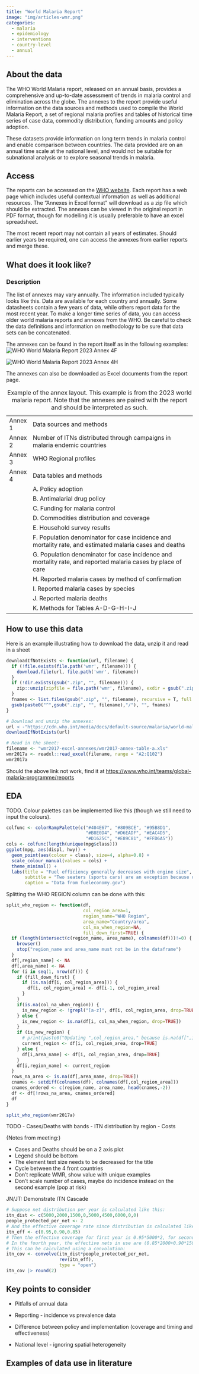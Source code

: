 ```yaml
---
title: "World Malaria Report"
image: "img/articles-wmr.png"
categories:
  - malaria
  - epidemiology
  - interventions
  - country-level
  - annual
---
```


## About the data

The WHO World Malaria report, released on an annual basis, provides a comprehensive and up-to-date assessment of trends in malaria control and elimination across the globe. The annexes to the report provide useful information on the data sources and methods used to compile the World Malaria Report, a set of regional malaria profiles and tables of historical time series of case data, commodity distribution, funding amounts and policy adoption.

These datasets provide information on long term trends in malaria control and enable comparison between countries. The data provided are on an annual time scale at the national level, and would not be suitable for subnational analysis or to explore seasonal trends in malaria.

## Access

The reports can be accessed on the [WHO website](https://www.who.int/teams/global-malaria-programme/reports). Each report has a web page which includes useful contextual information as well as additional resources. The “Annexes in Excel format” will download as a zip file which should be extracted. The annexes can be viewed in the original report in PDF format, though for modelling it is usually preferable to have an excel spreadsheet.

The most recent report may not contain all years of estimates. Should earlier years be required, one can access the annexes from earlier reports and merge these.

## What does it look like?

### Description

The list of annexes may vary annually. The information included typically looks like this. Data are available for each country and annually. Some datasheets contain a few years of data, while others report data for the most recent year. To make a longer time series of data, you can access older world malaria reports and annexes from the WHO. Be careful to check the data definitions and information on methodology to be sure that data sets can be concatenated.

The annexes can be found in the report itself as in the following examples: ![](who_wmr/annex4F.png "WHO World Malaria Report 2023 Annex 4F")

![](who_wmr/annex4H.png "WHO World Malaria Report 2023 Annex 4H")

The annexes can also be downloaded as Excel documents from the report page.

|         |                                                                                                              |
|---------|--------------------------------------------------------------------------------------------------------------|
| Annex 1 | Data sources and methods                                                                                     |
| Annex 2 | Number of ITNs distributed through campaigns in malaria endemic countries                                    |
| Annex 3 | WHO Regional profiles                                                                                        |
| Annex 4 | Data tables and methods                                                                                      |
|         | A. Policy adoption                                                                                           |
|         | B. Antimalarial drug policy                                                                                  |
|         | C. Funding for malaria control                                                                               |
|         | D. Commodities distribution and coverage                                                                     |
|         | E. Household survey results                                                                                  |
|         | F. Population denominator for case incidence and mortality rate, and estimated malaria cases and deaths      |
|         | G. Population denominator for case incidence and mortality rate, and reported malaria cases by place of care |
|         | H. Reported malaria cases by method of confirmation                                                          |
|         | I. Reported malaria cases by species                                                                         |
|         | J. Reported malaria deaths                                                                                   |
|         | K. Methods for Tables A-D-G-H-I-J                                                                            |

: Example of the annex layout. This example is from the 2023 world malaria report. Note that the annexes are paired with the report and should be interpreted as such.

## How to use this data

Here is an example illustrating how to download the data, unzip it and read in a sheet

```r
downloadIfNotExists <- function(url, filename) {
  if (!file.exists(file.path('wmr', filename))) {
    download.file(url, file.path('wmr', filename))
  }
  if (!dir.exists(gsub(".zip", "", filename))) {
    zip::unzip(zipfile = file.path('wmr', filename), exdir = gsub(".zip", "", filename))
  }
  fnames <- list.files(gsub(".zip", "", filename), recursive = T, full.names = T)
  gsub(paste0("^",gsub(".zip", "", filename),"/"), "", fnames)
}

# Download and unzip the annexes:
url < -"https://cdn.who.int/media/docs/default-source/malaria/world-malaria-reports/wmr2017-excel-annexes.zip"
downloadIfNotExists(url)

# Read in the sheet:
filename <- "wmr2017-excel-annexes/wmr2017-annex-table-a.xls"
wmr2017a <- readxl::read_excel(filename, range = "A2:Q102")
wmr2017a
```

::: callout-warning
Should the above link not work, find it at <https://www.who.int/teams/global-malaria-programme/reports>
:::

## EDA

TODO. Colour palettes can be implemented like this (though we still need to input the colours).

```r
colfunc <- colorRampPalette(c("#404E67", "#809BCE", "#95B8D1",
                              "#B8E0D4", "#D6EADF", "#EAC4D5",
                              "#D1625C", "#E89C81", "#FFD6A5"))
cols <- colfunc(length(unique(mpg$class)))
ggplot(mpg, aes(displ, hwy)) +
  geom_point(aes(colour = class), size=4, alpha=0.8) +
  scale_colour_manual(values = cols) +
  theme_minimal() +
  labs(title = "Fuel efficiency generally decreases with engine size",
       subtitle = "Two seaters (sports cars) are an exception because of their light weight",
       caption = "Data from fueleconomy.gov")
```

Splitting the WHO REGION column can be done with this:

```r
split_who_region <- function(df,
                             col_region_area=1,
                             region_name="WHO Region",
                             area_name="Country/area",
                             col_na_when_region=NA,
                             fill_down_first=TRUE) {
  if (length(intersect(c(region_name, area_name), colnames(df)))!=0) {
    browser()
    stop("region_name and area_name must not be in the dataframe")
  }
  df[,region_name] <- NA
  df[,area_name] <- NA
  for (i in seq(1, nrow(df))) {
    if (fill_down_first) {
      if (is.na(df[i, col_region_area])) {
        df[i, col_region_area] <- df[i-1, col_region_area]
      }
    }
    if(is.na(col_na_when_region)) {
      is_new_region <- !grepl("[a-z]", df[i, col_region_area, drop=TRUE])
    } else {
      is_new_region <- is.na(df[i, col_na_when_region, drop=TRUE])
    }
    if (is_new_region) {
      # print(paste0("Updating ",col_region_area," because is.na(df[",i,",",col_na_when_region,"])"))
      current_region <- df[i, col_region_area, drop=TRUE]
    } else {
      df[i,area_name] <- df[i, col_region_area, drop=TRUE]
    }
    df[i,region_name] <- current_region
  }
  rows_na_area <- is.na(df[,area_name, drop=TRUE])
  cnames <- setdiff(colnames(df), colnames(df[,col_region_area]))
  cnames_ordered <- c(region_name, area_name, head(cnames,-2))
  df <- df[!rows_na_area, cnames_ordered]
  df
}

split_who_region(wmr2017a)
```

{TODO:}

-   Cases/Deaths with bands
-   ITN distribution by region
-   Costs

{Notes from meeting:}

-   Cases and Deaths should be on a 2 axis plot
-   Legend should be bottom
-   The element text size needs to be decreased for the title
-   Cycle between the 4 front countries
-   Don't replicate WMR, show value with unique examples
-   Don't scale number of cases, maybe do incidence instead on the second example (pop at risk)

JN/JT: Demonstrate ITN Cascade

```r
# Suppose net distribution per year is calculated like this:
itn_dist <- c(5000,2000,1500,0,5000,4500,6000,0,0)
people_protected_per_net <- 2
# And the effective coverage rate since distribution is calculated like this:
itn_eff <- c(0.95,0.90,0.85)
# Then the effective coverage for first year is 0.95*5000*2, for second year is (0.90*5000+0.95*2000)*2, then third year is (0.85*5000+0.90*2000+0.95*1500)*2, after which the 5000 nets distributed initially are no longer considered in use.
# In the fourth year, the effective nets in use are (0.85*2000+0.90*1500+0*0.95)*2, and so on.
# This can be calculated using a convolution:
itn_cov <- convolve(itn_dist*people_protected_per_net,
                    rev(itn_eff),
                    type = "open")
itn_cov |> round(2)
```

## Key points to consider

-   Pitfalls of annual data

-   Reporting - incidence vs prevalence data

-   Difference between policy and implementation (coverage and timing and effectiveness)

-   National level - ignoring spatial heterogeneity

## Examples of data use in literature
